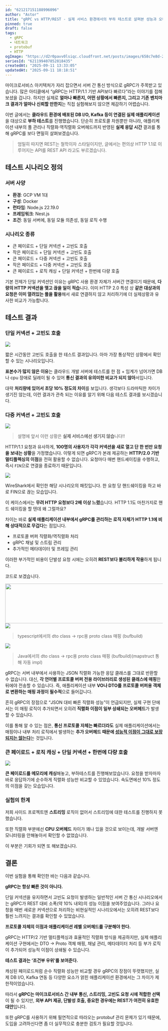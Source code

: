 ```yaml
---
id: "621217151188996096"
author: "Astor"
title: "gRPC vs HTTP/REST - 실제 서비스 환경에서의 부하 테스트로 살펴본 성능과 오버헤드"
pinned: true
draft: false
tags:
  - gRPC
  - 네트워크
  - protobuf
  - HTTP
ogImage: "https://d2r0pavv0lsiqc.cloudfront.net/posts/images/658c7e8d-222f-40a9-9f83-75a4626d78c4.webp"
seriesId: "621199407852818435"
createdAt: "2025-09-11 13:33:05"
updatedAt: "2025-09-11 18:18:51"
---
```


마이크로서비스 아키텍처가 자리 잡으면서 서버 간 통신 방식으로 gRPC가 주목받고 있습니다. 많은 아티클에서 “gRPC는 HTTP/1.1 기반 API보다 빠르다”라는 이야기를 접해보셨을 겁니다.
하지만 실제로 **얼마나 빠른지, 어떤 상황에서 빠른지, 그리고 기존 벤치마크 결과가 얼마나 신뢰할 만한지**는 직접 실험해보지 않으면 체감하기 어렵습니다.

이번 글에서는 **클라우드 환경에 배포된 DB I/O, Kafka 등이 연결된 실제 애플리케이션**을 대상으로 **부하 테스트**를 진행했습니다. 단순히 프로토콜 차원뿐만 아니라, 애플리케이션 내부의 풀 관리나 직렬화·역직렬화 오버헤드까지 반영된 **실제 응답 시간** 결과를 통해 gRPC를 보다 면밀히 살펴보겠습니다.

> 엄밀히 따지면 REST는 철학이자 스타일이지만, 글에서는 편의상 HTTP 1.1로 이루어지는 API를 REST API 라고도 부르겠습니다.

## 테스트 시나리오 정의

### 서버 사양

- **환경**: GCP VM 1대
- **구성**: Docker
- **런타임**: Node.js 22.19.0
- **프레임워크**: Nest.js
- **조건**: 동일 서버에, 동일 모듈 의존성, 동일 로직 수행

### **시나리오 종류**

- 큰 페이로드 + 단일 커넥션 + 고빈도 호출
- 작은 페이로드 + 단일 커넥션 + 고빈도 호출
- 큰 페이로드 + 다중 커넥션 + 고빈도 호출
- 작은 페이로드 + 다중 커넥션 + 고빈도 호출
- 큰 페이로드 +  로직 캐싱 + 단일 커넥션 + 한번에 다량 호출

기본 전제가 단일 커넥션인 이유는 gRPC 사용 환경 자체가 서버간 연결이기 때문에, **다량의 HTTP 커넥션을 맺고 끊을 일이 적습**니다. 이미 HTTP 2.0 특성 상 **같은 대상과의 요청은 이미 열려있는 풀을 활용**해서 새로 연결하지 않고 처리하기에 더 실제상황과 유사한 비교가 가능합니다.

## 테스트 결과

### 단일 커넥션 + 고빈도 호출

![](https://d2r0pavv0lsiqc.cloudfront.net/projects/images/99aa0d5c-faa7-4a21-a616-e448fc0bac2f.webp)

짧은 시간동안 고빈도 호출을 한 테스트 결과입니다. 아마 가장 통상적인 상황에서 확인할 수 있는 시나리오입니다.

**표본수가 많지 않은 이유**는 클라우드 개발 서버에 테스트를 한 점 + 임계가 넘어가면 DB나 cpu 장애로 딜레이 될 수 있어 **통신 결과의 유의미한 비교가 되지 않아**서입니다.

대략 **처리량에 있어서 초당 10% 정도의 차이**를 보입니다. 생각보다 드라마틱한 차이가 생기진 않는데, 이런 결과가 관측 되는 이유를 알기 위해 다음 테스트 결과를 보시겠습니다.

### 다중 커넥션 + 고빈도 호출

![](https://d2r0pavv0lsiqc.cloudfront.net/projects/images/5537c5ef-c27f-4524-afe3-2548be7b726e.webp)

> 설명에 앞서 이런 상황은 **실제 서비스에선 생기지 않습**니다!!

HTTP/1.1 요청과 유사하게, **100명의 사용자가 각각 커넥션을 새로 열고 단 한 번만 요청을 보내는 상황**을 가정했습니다. 이렇게 되면 gRPC가 본래 제공하는 **HTTP/2.0 기반 멀티플렉싱의 이점**을 전혀 활용할 수 없습니다. 요청마다 매번 핸드셰이킹을 수행하고, 즉시 `FIN`으로 연결을 종료하기 때문입니다.

![](https://d2r0pavv0lsiqc.cloudfront.net/projects/images/70f971e3-e4fc-4c6f-a1cd-bf3a145b6871.webp)&#x20;

WireShark에서 확인한 해당 시나리오의 패킷입니다. 한 요청 당 핸드쉐이킹을 하고 바로 FIN으로 끊는 모습입니다.

이 케이스에서는 **무려 HTTP 요청보다 2배 이상 느렸**습니다. HTTP 1.1도 마찬가지로 핸드 쉐이킹을 할 텐데 왜 그럴까요?

차이는 바로 **실제 애플리케이션 내부에서 gRPC를 관리하는 로직 자체가 HTTP 1.1에 비해 상대적으로 무겁다**는 점입니다.

- 프로토콜 버퍼 직렬화/역직렬화 처리
- gRPC 채널 및 스트림 관리
- 추가적인 메타데이터 및 프레임 관리

이러한 부가적인 비용이 단발성 요청 시에는 오히려 **REST보다 불리하게 작용**하게 됩니다.

코드로 보겠습니다.

<img height="127" width="705" src="https://d2r0pavv0lsiqc.cloudfront.net/projects/images/25824f7a-fc63-4c41-9f18-725d51f9752c.webp" />![](https://d2r0pavv0lsiqc.cloudfront.net/projects/images/ab4c81a4-94db-4a17-a775-8b2417a458ff.webp)

> typescript에서의 dto class -> rpc용 proto class 매핑 (bufbuild)

![](https://d2r0pavv0lsiqc.cloudfront.net/projects/images/c38b3224-7244-414d-87f7-04153e010721.webp)

> Java에서의 dto class -> rpc용 proto class 매핑 (bufbuild)(mapstruct 통해 자동 impl)

gRPC는 서버 내부에서 사용하는 JSON 직렬화 가능한 응답 클래스를 그대로 반환할 수 없습니다. 대신, **각 언어별 프로토콜 버퍼 전용 라이브러리로 생성된 클래스에 매핑**한 뒤에야 전송할 수 있습니다.
즉, 애플리케이션 내부 **VO나 DTO를 프로토콜 버퍼용 객체로 변환하는 매핑 과정이 필수적**으로 들어갑니다.

흔히 gRPC의 장점으로 “JSON 대비 빠른 직렬화 성능”이 언급되지만, 실제 구현 단에서는 이 매핑 로직이 추가되면서 오히려 **직렬화 이점이 일부 상쇄되는 오버헤드**가 발생할 수 있습니다.

이를 통해 알 수 있는 점은, **통신 프로토콜 자체는 빠르더라도** 실제 애플리케이션에서는 매핑이나 내부 처리 로직에서 발생하는 **추가 오버헤드 때문에 <u>성능적 이점이 그대로 보장되지는 않는다</u>**&#xB294; 것입니다.

### 큰 페이로드 + 로직 캐싱 + 단일 커넥션 + 한번에 다량 호출

![](https://d2r0pavv0lsiqc.cloudfront.net/projects/images/1ac31f37-ee89-447b-b552-cdee444e20ff.webp)

**큰 페이로드를 메모리에 캐싱**해놓고, 부하테스트를 진행해보았습니다. 요청을 받자마자 바로 응답하기에 순수하게 직렬화 성능만 비교할 수 있었습니다. 속도면에선 10% 정도의 이점을 갖는 모습입니다.

### 실험의 한계

저희 사이드 프로젝트엔 **스트리밍** 로직이 없어서 스트리밍에 대한 테스트를 진행하지 못했습니다.

또한 직렬화 부분에선 **CPU 오버헤드** 차이가 꽤나 있을 것으로 보이는데, 개발 서버엔 모니터링을 안해놓아서 확인할 수 없었습니다.

이 부분은 기회가 되면 또 해보겠습니다.

## 결론

이번 실험을 통해 확인한 바는 다음과 같습니다.

**gRPC는 항상 빠른 것이 아니다.**

단일 커넥션을 유지하면서 고빈도 요청이 발생하는 일반적인 서버 간 통신 시나리오에서는 gRPC가 REST 대비 소폭(약 10% 내외)의 성능 이점을 보여주었습니다. 그러나 요청을 매번 새로운 커넥션으로 처리하는 비현실적인 시나리오에서는 오히려 REST보다 훨씬 느려지는 결과를 확인할 수 있었습니다.

**프로토콜 자체의 이점과 애플리케이션 레벨 오버헤드를 구분해야 한다.**

gRPC는 HTTP/2 기반 멀티플렉싱과 효율적인 직렬화 방식을 제공하지만, 실제 애플리케이션 구현에서는 DTO → Proto 객체 매핑, 채널 관리, 메타데이터 처리 등 부가 로직이 추가되어 성능적 이점이 상쇄될 수 있습니다.

**테스트 결과는 ‘조건부 우위’를 보여준다.**

캐싱된 페이로드처럼 순수 직렬화 성능만 비교할 경우 gRPC의 장점이 뚜렷했지만, 실제 DB I/O, Kafka 연동 등 다양한 요소가 얽힌 애플리케이션 환경에서는 그 차이가 제한적이었습니다.

따라서 **gRPC는 마이크로서비스 간 내부 통신, 스트리밍, 고빈도 요청 시에 적합한 선택**이 될 수 있지만, **외부 API 제공, 단발성 호출,  중요한 경우에는 REST가 여전히 유효한 대안**입니다.

또한 gRPC를 사용하기 위해 필연적으로 따라오는 protobuf 관리 문제가 있기 때문에, 도입을 고려하신다면 좀 더 실무적으로 충분한 검토가 필요할 것입니다.
